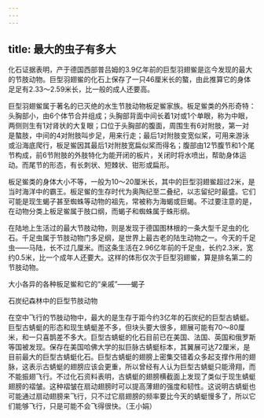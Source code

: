 ```yaml
---
---
---
```

title: 最大的虫子有多大
---




化石证据表明，产于德国西部普吕姆的3.9亿年前的巨型羽翅鲎是迄今发现的最大的节肢动物。巨型羽翅鲎的化石上保存了一只46厘米长的螯，由此推算它的身体足足有2.33～2.59米长，比一般的成人还要高。

巨型羽翅鲎属于著名的已灭绝的水生节肢动物板足鲎家族。板足鲎类的外形奇特：头胸部小，由6个体节合并组成；头胸部背面中间长着1对或1个单眼，称为中眼，两侧则生有1对肾状的大复眼；口位于头胸部的腹面，周围生有6对附肢，第一对是螯肢，中间的4对附肢叫步足，用来行走；最后1对附肢变宽似桨，可用来游泳或沿海底爬行，板足鲎因其最后1对附肢宽扁似桨而得名；腹部由12节腹节和1个尾节构成，前6节附肢的外肢特化为能开闭的板片，关闭时将水喷出，帮助身体运动。而尾节的形态，有长刺状、短棘状、钳形或扁形。

板足鲎类的身体大小不等，一般为10～20厘米长，其中的巨型羽翅鲎超过2米，是当时海洋中的霸王。板足鲎的生存时代为奥陶纪至二叠纪，以志留纪时最盛。它们可能是现生蝎子甚至蜘蛛等动物的祖先，常被称为海蝎或巨蝎。不过要注意的是，在动物分类上板足鲎属于肢口纲，而蝎子和蜘蛛属于蛛形纲。

在陆地上生活过的最大节肢动物，则是发现于德国图林根的一条大型千足虫的化石。千足虫属于节肢动物门多足纲，是世界上最古老的陆生动物之一。今天的千足虫——马陆，长不过几厘米。而这条生活在2.96亿年前的千足虫，长约2.3米，宽约0.5米，比一个成年人还要大。这样的体形仅次于巨型羽翅鲎，算是排名第二的节肢动物。

大小各异的各种板足鲎和它的“亲戚”——蝎子



石炭纪森林中的巨型节肢动物



在空中飞行的节肢动物中，最大的是生存于距今约3亿年的石炭纪的巨型古蜻蜓。巨型古蜻蜓的形态和现生蜻蜓差不多，但块头要大很多，翅展可能有70～80厘米，和一只喜鹊差不多大。巨型古蜻蜓的化石目前已在美国、法国、英国和俄罗斯等国被发现。保存在美国哈佛大学的拟巨脉古蜻蜓标本，其翼展可达72厘米，是目前最大的巨型古蜻蜓化石。巨型古蜻蜓的翅膀上密集交错着众多起支撑作用的翅脉，这表示古蜻蜓的翅膀应该会更重，所以曾经有人认为巨型古蜻蜓只能滑翔，而不能振翅飞行。不过化石资料表明，古蜻蜓的翅膀横截面上发现了类似于现生蜻蜓翅膀的褶皱。这种褶皱在扇动翅膀时可以提高薄翅的强度和韧性。这说明古蜻蜓也可能通过扇动翅膀来飞行，只不过它扇翅膀的频率要比今天的蜻蜓慢多了，所以它们能够飞行，只是可能不会飞得很快。（王小娟）